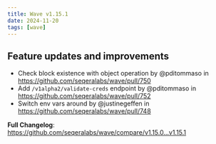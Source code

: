 ```yaml
---
title: Wave v1.15.1
date: 2024-11-20
tags: [wave]
---
```


## Feature updates and improvements

* Check block existence with object operation by @pditommaso in https://github.com/seqeralabs/wave/pull/750
* Add `/v1alpha2/validate-creds` endpoint by @pditommaso in https://github.com/seqeralabs/wave/pull/752
* Switch env vars around by @justinegeffen in https://github.com/seqeralabs/wave/pull/748

**Full Changelog**: https://github.com/seqeralabs/wave/compare/v1.15.0...v1.15.1
